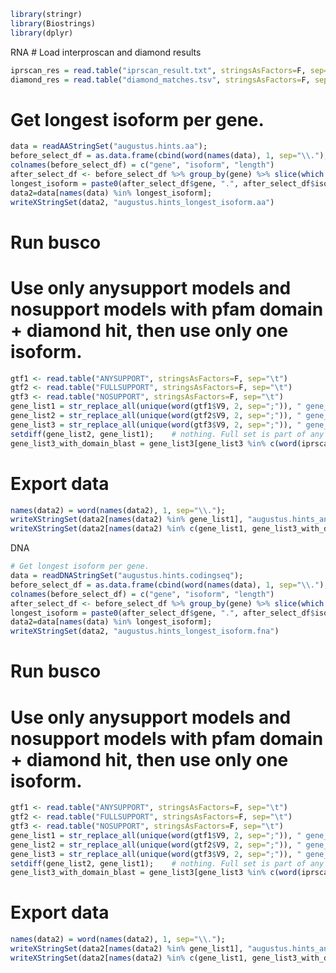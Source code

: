 
```r
library(stringr)
library(Biostrings)
library(dplyr)
```

RNA
# Load interproscan and diamond results
```r
iprscan_res = read.table("iprscan_result.txt", stringsAsFactors=F, sep="\t", fill=T, quote="\"")
diamond_res = read.table("diamond_matches.tsv", stringsAsFactors=F, sep="\t");    
```

# Get longest isoform per gene.
```r
data = readAAStringSet("augustus.hints.aa");  
before_select_df = as.data.frame(cbind(word(names(data), 1, sep="\\."), word(names(data), 2, sep="\\."), width(data)));
colnames(before_select_df) = c("gene", "isoform", "length")
after_select_df <- before_select_df %>% group_by(gene) %>% slice(which.max(length));
longest_isoform = paste0(after_select_df$gene, ".", after_select_df$isoform)
data2=data[names(data) %in% longest_isoform];
writeXStringSet(data2, "augustus.hints_longest_isoform.aa")  
```
# Run busco 


# Use only anysupport models and nosupport models with pfam domain + diamond hit, then use only one isoform.
```r
gtf1 <- read.table("ANYSUPPORT", stringsAsFactors=F, sep="\t")
gtf2 <- read.table("FULLSUPPORT", stringsAsFactors=F, sep="\t")
gtf3 <- read.table("NOSUPPORT", stringsAsFactors=F, sep="\t")
gene_list1 = str_replace_all(unique(word(gtf1$V9, 2, sep=";")), " gene_id ", "") 
gene_list2 = str_replace_all(unique(word(gtf2$V9, 2, sep=";")), " gene_id ", "") 
gene_list3 = str_replace_all(unique(word(gtf3$V9, 2, sep=";")), " gene_id ", "") 
setdiff(gene_list2, gene_list1);    # nothing. Full set is part of any set. 
gene_list3_with_domain_blast = gene_list3[gene_list3 %in% c(word(iprscan_res$V1, 1, sep="\\."), word(diamond_res$V1, 1, sep="\\."))]; 
```

# Export data
```r
names(data2) = word(names(data2), 1, sep="\\.");
writeXStringSet(data2[names(data2) %in% gene_list1], "augustus.hints_anysupport_longest_isoform.aa");    # Run busco
writeXStringSet(data2[names(data2) %in% c(gene_list1, gene_list3_with_domain_blast)], "augustus.hints_anysupport_nosupportwithdomaindiamond_longest_isoform.aa");    # Run busco
```

DNA
```r
# Get longest isoform per gene.
data = readDNAStringSet("augustus.hints.codingseq");  
before_select_df = as.data.frame(cbind(word(names(data), 1, sep="\\."), word(names(data), 2, sep="\\."), width(data)));
colnames(before_select_df) = c("gene", "isoform", "length")
after_select_df <- before_select_df %>% group_by(gene) %>% slice(which.max(length));
longest_isoform = paste0(after_select_df$gene, ".", after_select_df$isoform)
data2=data[names(data) %in% longest_isoform];
writeXStringSet(data2, "augustus.hints_longest_isoform.fna") 
```
# Run busco 


# Use only anysupport models and nosupport models with pfam domain + diamond hit, then use only one isoform.
```r
gtf1 <- read.table("ANYSUPPORT", stringsAsFactors=F, sep="\t")
gtf2 <- read.table("FULLSUPPORT", stringsAsFactors=F, sep="\t")
gtf3 <- read.table("NOSUPPORT", stringsAsFactors=F, sep="\t")
gene_list1 = str_replace_all(unique(word(gtf1$V9, 2, sep=";")), " gene_id ", "") 
gene_list2 = str_replace_all(unique(word(gtf2$V9, 2, sep=";")), " gene_id ", "") 
gene_list3 = str_replace_all(unique(word(gtf3$V9, 2, sep=";")), " gene_id ", "") 
setdiff(gene_list2, gene_list1);    # nothing. Full set is part of any set. 
gene_list3_with_domain_blast = gene_list3[gene_list3 %in% c(word(iprscan_res$V1, 1, sep="\\."), word(diamond_res$V1, 1, sep="\\."))]; 
```

# Export data
```r
names(data2) = word(names(data2), 1, sep="\\.");
writeXStringSet(data2[names(data2) %in% gene_list1], "augustus.hints_anysupport_longest_isoform.fna");    # Run busco
writeXStringSet(data2[names(data2) %in% c(gene_list1, gene_list3_with_domain_blast)], "augustus.hints_anysupport_nosupportwithdomaindiamond_longest_isoform.fna");    # Run busco
```

